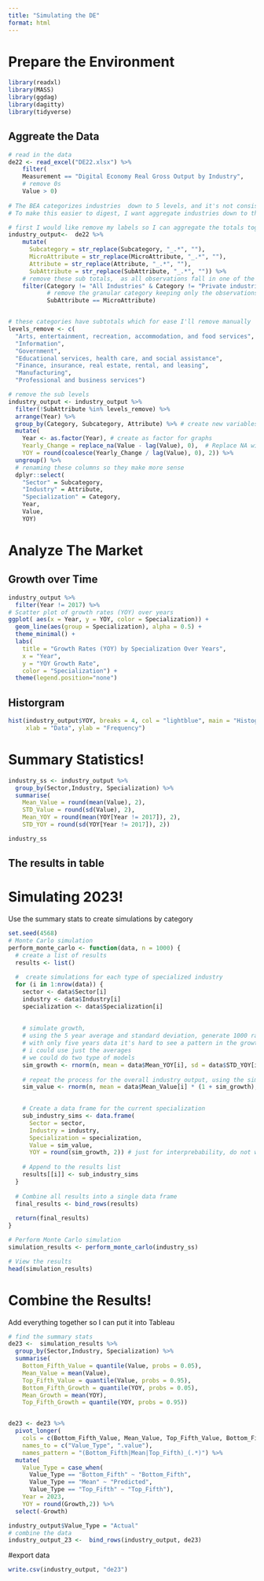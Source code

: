 ```yaml
---
title: "Simulating the DE"
format: html
---
```



# Prepare the Environment
```r
library(readxl)
library(MASS)
library(ggdag)
library(dagitty)
library(tidyverse)
```


## Aggreate the Data
```r
# read in the data
de22 <- read_excel("DE22.xlsx") %>% 
    filter(
    Measurement == "Digital Economy Real Gross Output by Industry",
    # remove 0s
    Value > 0) 
  
# The BEA categorizes industries  down to 5 levels, and it's not consistent between industries
# To make this easier to digest, I want aggregate industries down to the 3 level which I called "sub-attributes" 

# first I would like remove my labels so I can aggregate the totals together
industry_output<-  de22 %>% 
    mutate(
      Subcategory = str_replace(Subcategory, "_.*", ""),
      MicroAttribute = str_replace(MicroAttribute, "_.*", ""),
      Attribute = str_replace(Attribute, "_.*", ""),
      SubAttribute = str_replace(SubAttribute, "_.*", "")) %>%
    # remove these sub totals,  as all observations fall in one of the other
    filter(Category != "All Industries" & Category != "Private industries",
           # remove the granular category keeping only the observations totaled at the sub-attribute level
           SubAttribute == MicroAttribute)


# these categories have subtotals which for ease I'll remove manually
levels_remove <- c(
  "Arts, entertainment, recreation, accommodation, and food services",
  "Information",
  "Government",
  "Educational services, health care, and social assistance",
  "Finance, insurance, real estate, rental, and leasing",
  "Manufacturing",
  "Professional and business services")

# remove the sub levels
industry_output <- industry_output %>%
  filter(!SubAttribute %in% levels_remove) %>%
  arrange(Year) %>%
  group_by(Category, Subcategory, Attribute) %>% # create new variables to account for growth
  mutate(
    Year <- as.factor(Year), # create as factor for graphs
    Yearly_Change = replace_na(Value - lag(Value), 0),  # Replace NA with 0 in one step
    YOY = round(coalesce(Yearly_Change / lag(Value), 0), 2)) %>%
  ungroup() %>% 
  # renaming these columns so they make more sense
  dplyr::select(
    "Sector" = Subcategory,
    "Industry" = Attribute,
    "Specialization" = Category,
    Year,
    Value,
    YOY) 
```



# Analyze The Market

## Growth over Time
```r
industry_output %>%
  filter(Year != 2017) %>% 
# Scatter plot of growth rates (YOY) over years
ggplot( aes(x = Year, y = YOY, color = Specialization)) +
  geom_line(aes(group = Specialization), alpha = 0.5) + 
  theme_minimal() +
  labs(
    title = "Growth Rates (YOY) by Specialization Over Years",
    x = "Year",
    y = "YOY Growth Rate",
    color = "Specialization") +
  theme(legend.position="none")

```


## Historgram
```r
hist(industry_output$YOY, breaks = 4, col = "lightblue", main = "Histogram of Data",
     xlab = "Data", ylab = "Frequency")
```


# Summary Statistics!
```r
industry_ss <- industry_output %>%
  group_by(Sector,Industry, Specialization) %>%
  summarise(
    Mean_Value = round(mean(Value), 2),
    STD_Value = round(sd(Value), 2),
    Mean_YOY = round(mean(YOY[Year != 2017]), 2),
    STD_YOY = round(sd(YOY[Year != 2017]), 2))

industry_ss
```
## The results in table


# Simulating 2023!
Use the summary stats to create simulations by category
```r
set.seed(4568)
# Monte Carlo simulation
perform_monte_carlo <- function(data, n = 1000) {
  # create a list of results
  results <- list()
  
  #  create simulations for each type of specialized industry
  for (i in 1:nrow(data)) {
    sector <- data$Sector[i]
    industry <- data$Industry[i]
    specialization <- data$Specialization[i]
 
    
    # simulate growth,
    # using the 5 year average and standard deviation, generate 1000 random numbers that fall within the Gaussian distribution
    # with only five years data it's hard to see a pattern in the growth rates
    # i could use just the averages
    # we could do two type of models
    sim_growth <- rnorm(n, mean = data$Mean_YOY[i], sd = data$STD_YOY[i])
    
    # repeat the process for the overall industry output, using the simulated growth. applying the growth rate 
    sim_value <- rnorm(n, mean = data$Mean_Value[i] * (1 + sim_growth), sd = data$STD_Value[i])

    
    # Create a data frame for the current specialization
    sub_industry_sims <- data.frame(
      Sector = sector,
      Industry = industry,
      Specialization = specialization,
      Value = sim_value,
      YOY = round(sim_growth, 2)) # just for interprebability, do not want to double apply growth
    
    # Append to the results list
    results[[i]] <- sub_industry_sims
  }
  
  # Combine all results into a single data frame
  final_results <- bind_rows(results)
  
  return(final_results)
}

# Perform Monte Carlo simulation
simulation_results <- perform_monte_carlo(industry_ss)

# View the results
head(simulation_results)
```

# Combine the Results!
Add everything together so I can put it into Tableau

```r

# find the summary stats
de23 <-  simulation_results %>% 
  group_by(Sector,Industry, Specialization) %>%
  summarise(
    Bottom_Fifth_Value = quantile(Value, probs = 0.05),
    Mean_Value = mean(Value),
    Top_Fifth_Value = quantile(Value, probs = 0.95),
    Bottom_Fifth_Growth = quantile(YOY, probs = 0.05),
    Mean_Growth = mean(YOY),
    Top_Fifth_Growth = quantile(YOY, probs = 0.95))


de23 <- de23 %>%
  pivot_longer(
    cols = c(Bottom_Fifth_Value, Mean_Value, Top_Fifth_Value, Bottom_Fifth_Growth, Mean_Growth, Top_Fifth_Growth),
    names_to = c("Value_Type", ".value"),
    names_pattern = "(Bottom_Fifth|Mean|Top_Fifth)_(.*)") %>%
  mutate(
    Value_Type = case_when(
      Value_Type == "Bottom_Fifth" ~ "Bottom_Fifth",
      Value_Type == "Mean" ~ "Predicted",
      Value_Type == "Top_Fifth" ~ "Top_Fifth"),
    Year = 2023,
    YOY = round(Growth,2)) %>% 
  select(-Growth)

industry_output$Value_Type = "Actual"
# combine the data
industry_output_23 <-  bind_rows(industry_output, de23)
```


#export data
```r
write.csv(industry_output, "de23")
```














